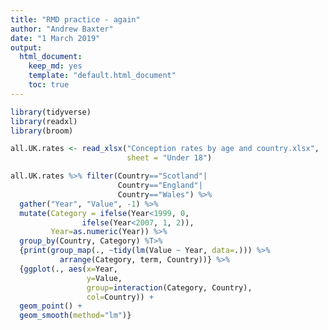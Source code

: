 ```yaml
---
title: "RMD practice - again"
author: "Andrew Baxter"
date: "1 March 2019"
output: 
  html_document: 
    keep_md: yes
    template: "default.html_document"
    toc: true
---
```


```r
library(tidyverse)
library(readxl)
library(broom)
```



```r
all.UK.rates <- read_xlsx("Conception rates by age and country.xlsx",
                          sheet = "Under 18")

all.UK.rates %>% filter(Country=="Scotland"|
                        Country=="England"|
                        Country=="Wales") %>% 
  gather("Year", "Value", -1) %>% 
  mutate(Category = ifelse(Year<1999, 0,
                ifelse(Year<2007, 1, 2)),
         Year=as.numeric(Year)) %>% 
  group_by(Country, Category) %T>% 
  {print(group_map(., ~tidy(lm(Value ~ Year, data=.))) %>% 
           arrange(Category, term, Country))} %>% 
  {ggplot(., aes(x=Year,
                 y=Value,
                 group=interaction(Category, Country),
                 col=Country)) +
  geom_point() +
  geom_smooth(method="lm")}
```

